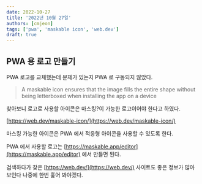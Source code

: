 ```yaml
---
date: 2022-10-27
title: '2022년 10월 27일'
authors: [cmjeon]
tags: ['pwa', 'maskable icon', 'web.dev']
draft: true
---
```


## PWA 용 로고 만들기

PWA 로고를 교체했는데 문제가 있는지 PWA 로 구동되지 않았다.

> A maskable icon ensures that the image fills the entire shape without being letterboxed when installing the app on a device

찾아보니 로고로 사용할 아이콘은 마스킹?이 가능한 로고이어야 한다고 하였다.

<!--truncate-->

[https://web.dev/maskable-icon/](https://web.dev/maskable-icon/)

마스킹 가능한 아이콘은 PWA 에서 적응형 아이콘을 사용할 수 있도록 한다.

PWA 에서 사용할 로고는 [https://maskable.app/editor](https://maskable.app/editor) 에서 만들면 된다.

검색하다가 찾은 [https://web.dev/](https://web.dev/) 사이트도 좋은 정보가 많아 보인다 나중에 한번 훑어 봐야겠다.
